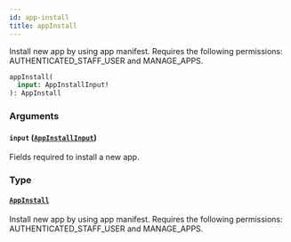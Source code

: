 ```yaml
---
id: app-install
title: appInstall
---
```


Install new app by using app manifest. Requires the following permissions: AUTHENTICATED_STAFF_USER and MANAGE_APPS.

```graphql
appInstall(
  input: AppInstallInput!
): AppInstall
```

### Arguments

#### `input` ([`AppInstallInput`](../../../developer/api-reference/inputs/app-install-input))

Fields required to install a new app.

### Type

#### [`AppInstall`](../../../developer/api-reference/objects/app-install)

Install new app by using app manifest. Requires the following permissions: AUTHENTICATED_STAFF_USER and MANAGE_APPS.
